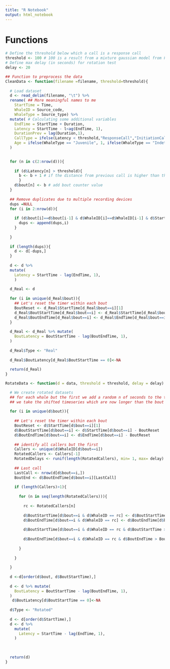 ```yaml
---
title: "R Notebook"
output: html_notebook
---
```

# Functions
```r
# Define the threshold below which a call is a response call 
threshold <- 100 # 100 is a result from a mixture gaussian model from Frants
# Define max delay (in seconds) for rotation test
delay <- 20

## Function to preprocess the data
CleanData <- function(filename =filename, threshold=threshold){
  
  # Load dataset
  d <- read_delim(filename, "\t") %>% 
  rename( ## More meaningful names to me
    StartTime = Time,
    WhaleID = Source_code,
    WhaleType = Source_type) %>% 
  mutate( # Calculating some additional variables 
    EndTime = StartTime + Duration, 
    Latency = StartTime - l<ag(EndTime, 1),
    DurationPrev = lag(Duration,1),
    CallType = ifelse(Latency < threshold,"ResponseCall","InitiationCall"),
    Age = ifelse(WhaleType == "Juvenile", 1, ifelse(WhaleType == "Indeterminate",2,3))
  )
  

  for (n in c(2:nrow(d))){
    
    if (d$Latency[n] > threshold){
      b <- b + 1 # if the distance from previous call is higher than the threshold, change bout
      }
    d$bout[n] <- b # add bout counter value
  }
  
  ## Remove duplicates due to multiple recording devices
  dups =NULL
  for (i in 2:nrow(d)){
    
    if (d$bout[i]==d$bout[i-1] & d$WhaleID[i]==d$WhaleID[i-1] & d$StartTime[i] - d$StartTime[i-1] < 1 & d$Focal[i]!=d$Focal[i-1]){
      dups <- append(dups,i)
    }
    
  }
  
  if (length(dups)){
    d <- d[-dups,]
  }
  
  d <- d %>% 
  mutate(
    Latency = StartTime - lag(EndTime, 1),
    )
  
  d_Real <- d
  
  for (i in unique(d_Real$bout)){
    ## Let's reset the timer within each bout
    BoutReset <- d_Real$StartTime[d_Real$bout==i][1]
    d_Real$BoutStartTime[d_Real$bout==i] <- d_Real$StartTime[d_Real$bout==i] - BoutReset
    d_Real$BoutEndTime[d_Real$bout==i] <- d_Real$EndTime[d_Real$bout==i] - BoutReset
  }
  
  d_Real <- d_Real %>% mutate(
    BoutLatency = BoutStartTime - lag(BoutEndTime, 1),
  )
  
  d_Real$Type <- "Real"
  
  d_Real$BoutLatency[d_Real$BoutStartTime == 0]<-NA
  
  return(d_Real)
}
```


```r
RotateData <- function(d = data, threshold = threshold, delay = delay) {

  # We create rotated datasets
  ## for each whale but the first we add a random n of seconds to the timeseries of starting points
  ## we take the shifted timeseries which are now longer than the bout and we cut and paste the sticking out bit to the beginning
    
  for (i in unique(d$bout)){
    
    ## Let's reset the timer within each bout
    BoutReset <- d$StartTime[d$bout==i][1]
    d$BoutStartTime[d$bout==i] <- d$StartTime[d$bout==i] - BoutReset
    d$BoutEndTime[d$bout==i] <- d$EndTime[d$bout==i] - BoutReset
    
    ## identify all callers but the first
    Callers <- unique(d$WhaleID[d$bout==i])
    RotatedCallers <- Callers[-1]
    RotatedDelays <- runif(length(RotatedCallers), min= 1, max= delay)
    
    ## Last call
    LastCall <- nrow(d[d$bout==i,])
    BoutEnd <- d$BoutEndTime[d$bout==i][LastCall]
    
    if (length(Callers)>1){
      
      for (n in seq(length(RotatedCallers))){
        
        rc <- RotatedCallers[n]
        
        d$BoutStartTime[d$bout==i & d$WhaleID == rc] <- d$BoutStartTime[d$bout==i & d$WhaleID == rc] + RotatedDelays[n]
        d$BoutEndTime[d$bout==i & d$WhaleID == rc] <- d$BoutEndTime[d$bout==i & d$WhaleID == rc] + RotatedDelays[n]
        
        d$BoutStartTime[d$bout==i & d$WhaleID == rc & d$BoutStartTime > BoutEnd] <- d$BoutStartTime[d$bout==i & d$WhaleID == rc & d$BoutStartTime > BoutEnd] - BoutEnd
        
        d$BoutEndTime[d$bout==i & d$WhaleID == rc & d$BoutEndTime > BoutEnd] <- d$BoutStartTime[d$bout==i & d$WhaleID == rc & d$BoutEndTime > BoutEnd] + d$Duration[d$bout==i & d$WhaleID == rc & d$BoutEndTime > BoutEnd ]
        
      }
      
    }
    
  }
  
  d <-d[order(d$bout, d$BoutStartTime),]
  
  d <- d %>% mutate(
    BoutLatency = BoutStartTime - lag(BoutEndTime, 1),
  )
   d$BoutLatency[d$BoutStartTime == 0]<-NA
  
  d$Type <- "Rotated"
  
  d <- d[order(d$StartTime),]
  d <- d %>% 
    mutate(
      Latency = StartTime - lag(EndTime, 1),
    )
  
 
  
  return(d)
}
```

